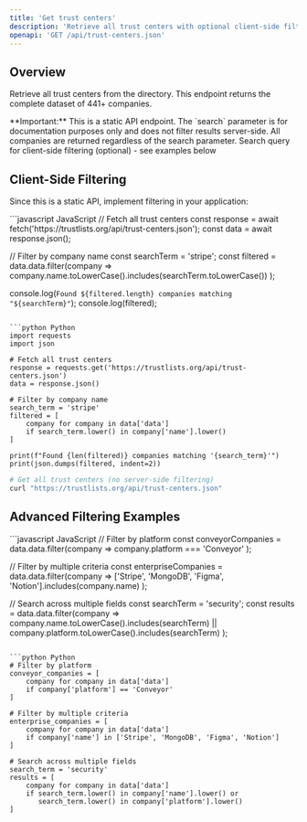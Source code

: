 ```yaml
---
title: 'Get trust centers'
description: 'Retrieve all trust centers with optional client-side filtering'
openapi: 'GET /api/trust-centers.json'
---
```


## Overview

Retrieve all trust centers from the directory. This endpoint returns the complete dataset of 441+ companies.

<Warning>
**Important:** This is a static API endpoint. The `search` parameter is for documentation purposes only and does not filter results server-side. All companies are returned regardless of the search parameter.
</Warning>

<ParamField query="search" type="string">
  Search query for client-side filtering (optional) - see examples below
</ParamField>

## Client-Side Filtering

Since this is a static API, implement filtering in your application:

<CodeGroup>
```javascript JavaScript
// Fetch all trust centers
const response = await fetch('https://trustlists.org/api/trust-centers.json');
const data = await response.json();

// Filter by company name
const searchTerm = 'stripe';
const filtered = data.data.filter(company => 
  company.name.toLowerCase().includes(searchTerm.toLowerCase())
);

console.log(`Found ${filtered.length} companies matching "${searchTerm}"`);
console.log(filtered);
```

```python Python
import requests
import json

# Fetch all trust centers
response = requests.get('https://trustlists.org/api/trust-centers.json')
data = response.json()

# Filter by company name
search_term = 'stripe'
filtered = [
    company for company in data['data'] 
    if search_term.lower() in company['name'].lower()
]

print(f"Found {len(filtered)} companies matching '{search_term}'")
print(json.dumps(filtered, indent=2))
```

```bash cURL
# Get all trust centers (no server-side filtering)
curl "https://trustlists.org/api/trust-centers.json"
```
</CodeGroup>

## Advanced Filtering Examples

<CodeGroup>
```javascript JavaScript
// Filter by platform
const conveyorCompanies = data.data.filter(company => 
  company.platform === 'Conveyor'
);

// Filter by multiple criteria
const enterpriseCompanies = data.data.filter(company => 
  ['Stripe', 'MongoDB', 'Figma', 'Notion'].includes(company.name)
);

// Search across multiple fields
const searchTerm = 'security';
const results = data.data.filter(company => 
  company.name.toLowerCase().includes(searchTerm) ||
  company.platform.toLowerCase().includes(searchTerm)
);
```

```python Python
# Filter by platform
conveyor_companies = [
    company for company in data['data'] 
    if company['platform'] == 'Conveyor'
]

# Filter by multiple criteria
enterprise_companies = [
    company for company in data['data'] 
    if company['name'] in ['Stripe', 'MongoDB', 'Figma', 'Notion']
]

# Search across multiple fields
search_term = 'security'
results = [
    company for company in data['data'] 
    if search_term.lower() in company['name'].lower() or 
       search_term.lower() in company['platform'].lower()
]
```
</CodeGroup>
